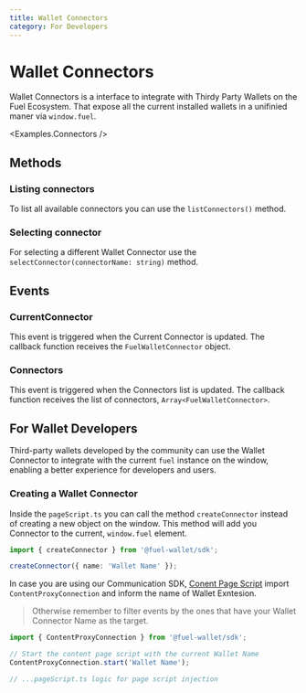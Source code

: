 ```yaml
---
title: Wallet Connectors
category: For Developers
---
```


# Wallet Connectors

Wallet Connectors is a interface to integrate with Thirdy Party Wallets on the Fuel Ecosystem. That expose all the current installed wallets in a unifinied maner
via `window.fuel`.

<Examples.Connectors />

## Methods

### Listing connectors

To list all available connectors you can use the `listConnectors()` method.

<CodeImport
  file="../../examples/Connectors.tsx"
  commentBlock="listConnectors"
/>

### Selecting connector

For selecting a different Wallet Connector use the `selectConnector(connectorName: string)` method.

<CodeImport
  file="../../examples/Connectors.tsx"
  commentBlock="selectConnector"
/>

## Events

### CurrentConnector

This event is triggered when the Current Connector is updated. The callback function receives the `FuelWalletConnector` object.

<CodeImport
  file="../../examples/Connectors.tsx"
  commentBlock="eventCurrentConnector"
/>

### Connectors

This event is triggered when the Connectors list is updated. The callback function receives the list of connectors, `Array<FuelWalletConnector>`.

<CodeImport
  file="../../examples/Connectors.tsx"
  commentBlock="eventConnectors"
/>

## For Wallet Developers

Third-party wallets developed by the community can use the Wallet Connector to integrate with the current `fuel` instance on the window, enabling a better experience for
developers and users.

### Creating a Wallet Connector

Inside the `pageScript.ts` you can call the method `createConnector` instead of creating a new object on the window. This method will add you Connector to the current,
`window.fuel` element.

```ts
import { createConnector } from '@fuel-wallet/sdk';

createConnector({ name: 'Wallet Name' });
```

In case you are using our Communication SDK, [Conent Page Script](https://developer.chrome.com/docs/extensions/mv3/content_scripts/) import `ContentProxyConnection` and inform the name of Wallet Exntesion.

> Otherwise remember to filter events by the ones that have your Wallet Connector Name as the target.

```ts
import { ContentProxyConnection } from '@fuel-wallet/sdk';

// Start the content page script with the current Wallet Name
ContentProxyConnection.start('Wallet Name');

// ...pageScript.ts logic for page script injection
```
